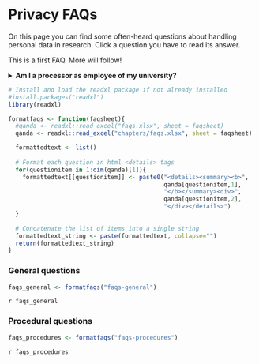 # Privacy FAQs {#faq}

On this page you can find some often-heard questions about handling personal
data in research. Click a question you have to read its answer.

This is a first FAQ. More will follow!

<details>
  <summary><b>Am I a processor as employee of my university?</b></summary>
  No. As an employee you are still determining your own why (research question) 
  and how (methods) of personal data processing. This makes you a controller, 
  acting as an "agent" of the legal controller (your university). Read more on the
  difference between processors and controllers <a href="#definitions">on the 
  definitions page</a>.
</details>

```{r faqsformattingfunction, message=FALSE, warning=FALSE, echo=FALSE}
# Install and load the readxl package if not already installed
#install.packages("readxl")
library(readxl)

formatfaqs <- function(faqsheet){
  #qanda <- readxl::read_excel("faqs.xlsx", sheet = faqsheet)
  qanda <- readxl::read_excel("chapters/faqs.xlsx", sheet = faqsheet)

  formattedtext <- list()
  
  # Format each question in html <details> tags
  for(questionitem in 1:dim(qanda)[1]){
    formattedtext[[questionitem]] <- paste0("<details><summary><b>",
                                            qanda[questionitem,1],
                                            "</b></summary><div>",
                                            qanda[questionitem,2],
                                            "</div></details>")
  }
  
  # Concatenate the list of items into a single string
  formattedtext_string <- paste(formattedtext, collapse="")
  return(formattedtext_string)
}
```

### General questions

```{r faqs-general, message=FALSE,warning=FALSE,echo=FALSE}
faqs_general <- formatfaqs("faqs-general")
```

`r faqs_general`

### Procedural questions

```{r faqs-procedures, message=FALSE,warning=FALSE,echo=FALSE}
faqs_procedures <- formatfaqs("faqs-procedures")

```

`r faqs_procedures`
